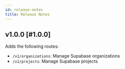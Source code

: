 ```yaml
---
id: release-notes
title: Release Notes
---
```


## v1.0.0 [#1.0.0]

Adds the following routes:

- `/v1/organizations`: Manage Supabase organizations
- `/v1/projects`: Manage Supabase projects
